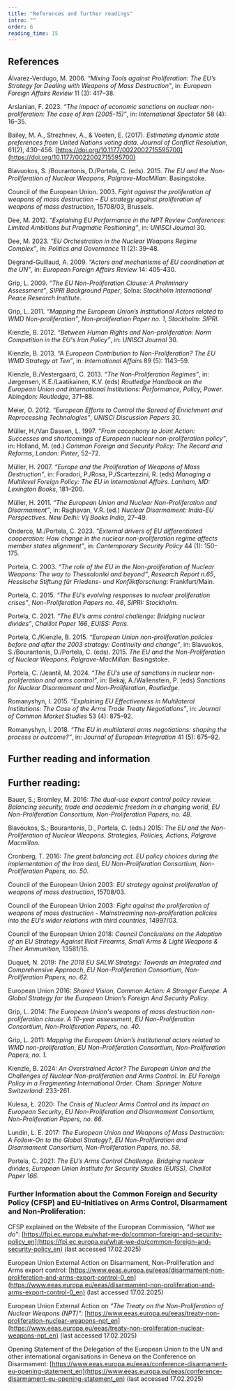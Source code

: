 ```yaml
---
title: "References and further readings"
intro: ""
order: 6
reading_time: 15
---
```


## References

Álvarez-Verdugo, M. 2006. _“Mixing Tools against Proliferation: The EU’s Strategy for Dealing with Weapons of Mass Destruction”_, in: _European Foreign Affairs Review_ 11 (3): 417–38.

Arslanian, F. 2023. _“The impact of economic sanctions on nuclear non-proliferation: The case of Iran (2005-15)”_, in: _International Spectator_ 58 (4): 16–35.

Bailey, M. A., Strezhnev, A., & Voeten, E. (2017). _Estimating dynamic state preferences from United Nations voting data_. _Journal of Conflict Resolution_, 61(2), 430–456. [https://doi.org/10.1177/0022002715595700](https://doi.org/10.1177/0022002715595700)

Blavuokos, S. /Bourantonis, D./Portela, C. (eds). 2015. _The EU and the Non-Proliferation of Nuclear Weapons_, _Palgrave-MacMillan_: Basingstoke.

Council of the European Union. 2003. _Fight against the proliferation of weapons of mass destruction – EU strategy against proliferation of weapons of mass destruction_, 15708/03, Brussels.

Dee, M. 2012. _“Explaining EU Performance in the NPT Review Conferences: Limited Ambitions but Pragmatic Positioning”_, in: _UNISCI Journal_ 30.

Dee, M. 2023. _“EU Orchestration in the Nuclear Weapons Regime Complex”_, in: _Politics and Governance_ 11 (2): 39–48.

Degrand-Guillaud, A. 2009. _“Actors and mechanisms of EU coordination at the UN”_, in: _European Foreign Affairs Review_ 14: 405-430.

Grip, L. 2009. _“The EU Non-Proliferation Clause: A Preliminary Assessment”_, _SIPRI Background Paper_, Solna: _Stockholm International Peace Research Institute_.

Grip, L. 2011. _“Mapping the European Union’s Institutional Actors related to WMD Non-proliferation”_, _Non-proliferation Paper no. 1_, _Stockholm: SIPRI_.

Kienzle, B. 2012. _“Between Human Rights and Non-proliferation: Norm Competition in the EU's Iran Policy”_, in: _UNISCI Journal_ 30.

Kienzle, B. 2013. _“A European Contribution to Non-Proliferation? The EU WMD Strategy at Ten”_, in: _International Affairs_ 89 (5): 1143–59.

Kienzle, B./Vestergaard, C. 2013. _“The Non-Proliferation Regimes”_, in: Jørgensen, K.E./Laatikainen, K.V. (eds) _Routledge Handbook on the European Union and International Institutions: Performance, Policy, Power_. Abingdon: _Routledge_, 371–88.

Meier, O. 2012. _“European Efforts to Control the Spread of Enrichment and Reprocessing Technologies”_, _UNISCI Discussion Papers_ 30.

Müller, H./Van Dassen, L. 1997. _“From cacophony to Joint Action: Successes and shortcomings of European nuclear non-proliferation policy”_, in: Holland, M. (ed.) _Common Foreign and Security Policy: The Record and Reforms_, _London: Pinter_, 52–72.

Müller, H. 2007. _“Europe and the Proliferation of Weapons of Mass Destruction”_, in: Foradori, P./Rosa, P./Scartezzini, R. (eds) _Managing a Multilevel Foreign Policy: The EU in International Affairs_. _Lanham, MD: Lexington Books_, 181–200.

Müller, H. 2011. _“The European Union and Nuclear Non-Proliferation and Disarmament”_, in: Raghavan, V.R. (ed.) _Nuclear Disarmament: India-EU Perspectives_. _New Delhi: Vij Books India_, 27–49.

Onderco, M./Portela, C. 2023. _“External drivers of EU differentiated cooperation: How change in the nuclear non-proliferation regime affects member states alignment”_, in: _Contemporary Security Policy_ 44 (1): 150–175.

Portela, C. 2003. _“The role of the EU in the Non-proliferation of Nuclear Weapons: The way to Thessaloniki and beyond”_, _Research Report n.65_, _Hessische Stiftung für Friedens- und Konfliktforschung_: Frankfurt/Main.

Portela, C. 2015. _“The EU’s evolving responses to nuclear proliferation crises”_, _Non-Proliferation Papers no. 46_, _SIPRI: Stockholm_.

Portela, C. 2021. _“The EU’s arms control challenge: Bridging nuclear divides”_, _Chaillot Paper 166_, _EUISS: Paris_.

Portela, C./Kienzle, B. 2015. _“European Union non-proliferation policies before and after the 2003 strategy: Continuity and change”_, in: Blavuokos, S./Bourantonis, D./Portela, C. (eds). 2015. _The EU and the Non-Proliferation of Nuclear Weapons_, _Palgrave-MacMillan_: Basingstoke.

Portela, C. /Jeantil, M. 2024. _“The EU’s use of sanctions in nuclear non-proliferation and arms control”_, in: Bekaj, A./Wallenstein, P. (eds) _Sanctions for Nuclear Disarmament and Non-Proliferation_, _Routledge_.

Romanyshyn, I. 2015. _“Explaining EU Effectiveness in Multilateral Institutions: The Case of the Arms Trade Treaty Negotiations”_, in: _Journal of Common Market Studies_ 53 (4): 875–92.

Romanyshyn, I. 2018. _“The EU in multilateral arms negotiations: shaping the process or outcome?”_, in: _Journal of European Integration_ 41 (5): 675–92.


## Further reading and information

## Further reading:

Bauer, S.; Bromley, M. 2016: _The dual-use export control policy review. Balancing security, trade and academic freedom in a changing world_, _EU Non-Proliferation Consortium, Non-Proliferation Papers, no. 48_.

Blavoukos, S.; Bourantonis, D., Portela, C. (eds.) 2015: _The EU and the Non-Proliferation of Nuclear Weapons. Strategies, Policies, Actions_, _Palgrave Macmillan_.

Cronberg, T. 2016: _The great balancing act. EU policy choices during the implementation of the Iran deal_, _EU Non-Proliferation Consortium, Non-Proliferation Papers, no. 50_.

Council of the European Union 2003: _EU strategy against proliferation of weapons of mass destruction_, 15708/03.

Council of the European Union 2003: _Fight against the proliferation of weapons of mass destruction - Mainstreaming non-proliferation policies into the EU’s wider relations with third countries_, 14997/03.

Council of the European Union 2018: _Council Conclusions on the Adoption of an EU Strategy Against Illicit Firearms, Small Arms & Light Weapons & Their Ammunition_, 13581/18.

Duquet, N. 2019: _The 2018 EU SALW Strategy: Towards an Integrated and Comprehensive Approach_, _EU Non-Proliferation Consortium, Non-Proliferation Papers, no. 62_.

European Union 2016: _Shared Vision, Common Action: A Stronger Europe. A Global Strategy for the European Union’s Foreign And Security Policy_.

Grip, L. 2014: _The European Union's weapons of mass destruction non-proliferation clause. A 10-year assessment_, _EU Non-Proliferation Consortium, Non-Proliferation Papers, no. 40_.

Grip, L. 2011: _Mapping the European Union’s institutional actors related to WMD non-proliferation_, _EU Non-Proliferation Consortium, Non-Proliferation Papers, no. 1_.

Kienzle, B. 2024: _An Overstrained Actor? The European Union and the Challenges of Nuclear Non-proliferation and Arms Control_. In: _EU Foreign Policy in a Fragmenting International Order_. Cham: _Springer Nature Switzerland_: 233-261.

Kulesa, Ł. 2020: _The Crisis of Nuclear Arms Control and its Impact on European Security_, _EU Non-Proliferation and Disarmament Consortium, Non-Proliferation Papers, no. 66_.

Lundin, L. E. 2017: _The European Union and Weapons of Mass Destruction: A Follow-On to the Global Strategy?_, _EU Non-Proliferation and Disarmament Consortium, Non-Proliferation Papers, no. 58_.

Portela, C. 2021: _The EU’s Arms Control Challenge. Bridging nuclear divides_, _European Union Institute for Security Studies (EUISS), Chaillot Paper 166_.

### Further Information about the Common Foreign and Security Policy (CFSP) and EU-Initiatives on Arms Control, Disarmament and Non-Proliferation:

CFSP explained on the Website of the European Commission, _"What we do"_:
[https://fpi.ec.europa.eu/what-we-do/common-foreign-and-security-policy_en](https://fpi.ec.europa.eu/what-we-do/common-foreign-and-security-policy_en) (last accessed 17.02.2025)

European Union External Action on Disarmament, Non-Proliferation and Arms export control:
[https://www.eeas.europa.eu/eeas/disarmament-non-proliferation-and-arms-export-control-0_en](https://www.eeas.europa.eu/eeas/disarmament-non-proliferation-and-arms-export-control-0_en) (last accessed 17.02.2025)

European Union External Action on _“The Treaty on the Non-Proliferation of Nuclear Weapons (NPT)”_:
[https://www.eeas.europa.eu/eeas/treaty-non-proliferation-nuclear-weapons-npt_en](https://www.eeas.europa.eu/eeas/treaty-non-proliferation-nuclear-weapons-npt_en) (last accessed 17.02.2025)

Opening Statement of the Delegation of the European Union to the UN and other international organisations in Geneva on the Conference on Disarmament:
[https://www.eeas.europa.eu/eeas/conference-disarmament-eu-opening-statement_en](https://www.eeas.europa.eu/eeas/conference-disarmament-eu-opening-statement_en) (last accessed 17.02.2025)
